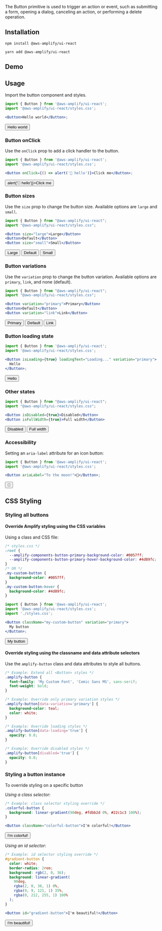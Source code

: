 
<Example>
  The Button primitive is used to trigger an action or event, such as submitting
  a form, opening a dialog, canceling an action, or performing a delete
  operation.
</Example>

## Installation

<BlockSwitcher>
<Block name="npm">

```shell
npm install @aws-amplify/ui-react
```

</Block>
<Block name="yarn">

```shell
yarn add @aws-amplify/ui-react
```

</Block>
</BlockSwitcher>

## Demo

<ButtonDemo />

## Usage

Import the button component and styles.

```jsx
import { Button } from '@aws-amplify/ui-react';
import '@aws-amplify/ui-react/styles.css';

<Button>Hello world</Button>;
```

<Example>
  <Button>Hello world</Button>
</Example>

### Button onClick

Use the `onClick` prop to add a click handler to the button.

```jsx
import { Button } from '@aws-amplify/ui-react';
import '@aws-amplify/ui-react/styles.css';

<Button onClick={() => alert('👋 hello')}>Click me</Button>;
```

<Example>
  <Button onClick={() => alert('👋 hello')}>Click me</Button>
</Example>

### Button sizes

Use the `size` prop to change the button size. Available options are `large` and `small`.

```jsx
import { Button } from "@aws-amplify/ui-react";
import "@aws-amplify/ui-react/styles.css";

<Button size="large">Large</Button>
<Button>Default</Button>
<Button size="small">Small</Button>
```

<Example>
  <Button size="large">Large</Button>
  <Button>Default</Button>
  <Button size="small">Small</Button>
</Example>

### Button variations

Use the `variation` prop to change the button variation. Available options are `primary`, `link`, and none (default).

```jsx
import { Button } from "@aws-amplify/ui-react";
import "@aws-amplify/ui-react/styles.css";

<Button variation="primary">Primary</Button>
<Button>Default</Button>
<Button variation="link">Link</Button>
```

<Example>
  <Button variation="primary">Primary</Button>
  <Button>Default</Button>
  <Button variation="link">Link</Button>
</Example>

### Button loading state

```jsx
import { Button } from '@aws-amplify/ui-react';
import '@aws-amplify/ui-react/styles.css';

<Button isLoading={true} loadingText="Loading..." variation="primary">
  Hello
</Button>;
```

<Example>
  <Button isLoading={true} loadingText="Loading..." variation="primary">
    Hello
  </Button>
</Example>

### Other states

```jsx
import { Button } from "@aws-amplify/ui-react";
import "@aws-amplify/ui-react/styles.css";

<Button isDisabled={true}>Disabled</Button>
<Button isFullWidth={true}>Full width</Button>
```

<Example>
  <Button isDisabled={true}>Disabled</Button>
  <Button isFullWidth={true}>Full width</Button>
</Example>

### Accessibility

Setting an `aria-label` attribute for an icon button:

```jsx
import { Button } from '@aws-amplify/ui-react';
import '@aws-amplify/ui-react/styles.css';

<Button ariaLabel="To the moon!">🚀</Button>;
```

<Example>
  <Button ariaLabel="To the moon!">🚀</Button>
</Example>

## CSS Styling

### Styling all buttons

#### Override Amplify styling using the CSS variables

Using a class and CSS file:

```css
/* styles.css */
:root {
  --amplify-components-button-primary-background-color: #0057ff;
  --amplify-components-button-primary-hover-background-color: #4d89fc;
}
/* OR */
.my-custom-button {
  background-color: #0057ff;
}
.my-custom-button:hover {
  background-color: #4d89fc;
}
```

```jsx
import { Button } from '@aws-amplify/ui-react';
import '@aws-amplify/ui-react/styles.css';
import './styles.css';

<Button className="my-custom-button" variation="primary">
  My button
</Button>;
```

<Example>
  <Button className="my-custom-button" variation="primary">
    My button
  </Button>
</Example>

#### Override styling using the classname and data attribute selectors

Use the `amplify-button` class and data attributes to style all buttons.

```css
/* Example: Extend all <Button> styles */
.amplify-button {
  font-family: 'My Custom Font', 'Comic Sans MS', sans-serif;
  font-weight: bold;
}

/* Example: Override only primary variation styles */
.amplify-button[data-variation='primary'] {
  background-color: teal;
  color: white;
}

/* Example: Override loading styles */
.amplify-button[data-loading='true'] {
  opacity: 0.8;
}

/* Example: Override disabled styles */
.amplify-button[disabled='true'] {
  opacity: 0.8;
}
```

### Styling a button instance

To override styling on a specific button

_Using a class selector:_

```css
/* Example: class selector styling override */
.colorful-button {
  background: linear-gradient(90deg, #fdbb2d 0%, #22c1c3 100%);
}
```

```jsx
<Button className="colorful-button">I'm colorful!</Button>
```

<Example>
  <Button className="colorful-button">I'm colorful!</Button>
</Example>

_Using an id selector:_

```css
/* Example: id selector styling override */
#gradient-button {
  color: white;
  border-radius: 2rem;
  background: rgb(2, 0, 36);
  background: linear-gradient(
    90deg,
    rgba(2, 0, 36, 1) 0%,
    rgba(9, 9, 121, 1) 35%,
    rgba(0, 212, 255, 1) 100%
  );
}
```

```jsx
<Button id="gradient-button">I'm beautiful!</Button>
```

<Example>
  <Button id="gradient-button">I'm beautiful!</Button>
</Example>

